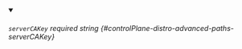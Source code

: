 
<details className="config-field" data-expandable="false" open>
<summary>

###### `serverCAKey` <span className="config-field-required" data-required="false">required</span> <span className="config-field-type">string</span> <span className="config-field-default"></span> <span className="config-field-enum"></span> {#controlPlane-distro-advanced-paths-serverCAKey}



</summary>



</details>
